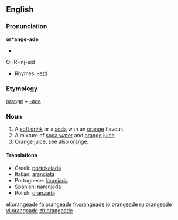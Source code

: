 ==English==

===Pronunciation===
'''or*ange-ade'''
*{{audio|en-us-orangeade.ogg|Audio (US)}}
OHR-inj-eid
*Rhymes: [[Rhymes:English:-eɪd|-eɪd]]

===Etymology===
[[orange]] + [[-ade]]

===Noun===
{{en-noun|-}}

# A [[soft drink]] or a [[soda]] with an [[orange]] flavour.  
# A mixture of [[soda water]] and [[orange juice]].
# Orange juice, see also [[orange]].

====Translations====
*Greek: [[portokalada]]
*Italian: [[aranciata]]
*Portuguese: [[laranjada]]
*Spanish: [[naranjada]] {{f}}
*Polish: [[oranżada]] {{f}}

[[el:orangeade]]
[[fa:orangeade]]
[[fr:orangeade]]
[[io:orangeade]]
[[ru:orangeade]]
[[vi:orangeade]]
[[zh:orangeade]]